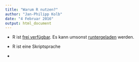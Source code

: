 ```yaml
---
title: "Warum R nutzen?"
author: "Jan-Philipp Kolb"
date: "4 Februar 2016"
output: html_document
---
```


- R ist [frei verfügbar](http://www.inside-r.org/why-use-r). Es kann umsonst [runtergeladen](http://mirrors.softliste.de/cran/) werden.

- R ist eine Skriptsprache 
- 